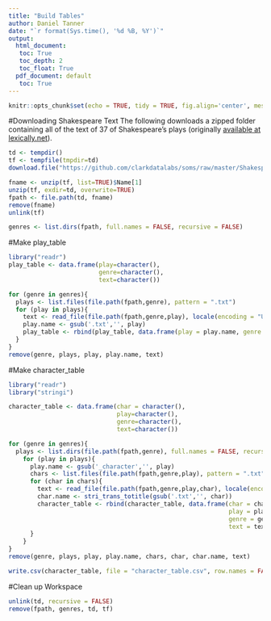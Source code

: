 ```yaml
---
title: "Build Tables"
author: Daniel Tanner
date: "`r format(Sys.time(), '%d %B, %Y')`"
output:
  html_document:
   toc: True
   toc_depth: 2
   toc_float: True
  pdf_document: default
   toc: True
---
```

```r
knitr::opts_chunk$set(echo = TRUE, tidy = TRUE, fig.align='center', message = FALSE, warning = FALSE)
```

#Downloading Shakespeare Text
The following downloads a zipped folder containing all of the text of 37 of Shakespeare's plays (originally [available at lexically.net](http://lexically.net/wordsmith/support/shakespeare.html)).

```r
td <- tempdir() 
tf <- tempfile(tmpdir=td)
download.file("https://github.com/clarkdatalabs/soms/raw/master/ShakespearePlaysPlus.zip", tf)

fname <- unzip(tf, list=TRUE)$Name[1] 
unzip(tf, exdir=td, overwrite=TRUE) 
fpath <- file.path(td, fname)
remove(fname)
unlink(tf)
```
```r
genres <- list.dirs(fpath, full.names = FALSE, recursive = FALSE)
```


#Make play_table

```r
library("readr")
play_table <- data.frame(play=character(),
                         genre=character(),
                         text=character())

for (genre in genres){
  plays <- list.files(file.path(fpath,genre), pattern = ".txt")
  for (play in plays){
    text <- read_file(file.path(fpath,genre,play), locale(encoding = "UTF-16"))
    play.name <- gsub('.txt','', play)
    play_table <- rbind(play_table, data.frame(play = play.name, genre = genre, text = text))
  }
}
remove(genre, plays, play, play.name, text)
```


#Make character_table

```r
library("readr")
library("stringi")

character_table <- data.frame(char = character(),
                              play=character(),
                              genre=character(),
                              text=character())

for (genre in genres){
  plays <- list.dirs(file.path(fpath,genre), full.names = FALSE, recursive = FALSE)
    for (play in plays){
      play.name <- gsub('_character','', play)
      chars <- list.files(file.path(fpath,genre,play), pattern = ".txt")
      for (char in chars){
        text <- read_file(file.path(fpath,genre,play,char), locale(encoding = "UTF-16"))
        char.name <- stri_trans_totitle(gsub('.txt','', char))
        character_table <- rbind(character_table, data.frame(char = char.name,
                                                             play = play.name,
                                                             genre = genre,
                                                             text = text))
      }
    }
}
remove(genre, plays, play, play.name, chars, char, char.name, text)
```

```r
write.csv(character_table, file = "character_table.csv", row.names = FALSE)
```

#Clean up Workspace
```r
unlink(td, recursive = FALSE)
remove(fpath, genres, td, tf)
```
